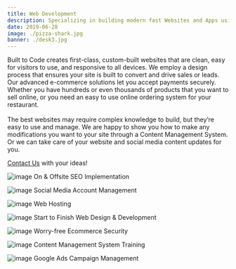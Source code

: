 ```yaml
---
title: Web Development
description: Specializing in building modern fast Websites and Apps using the latest custom coded techniques
date: 2019-06-28
image: ./pizza-shark.jpg
banner: ./desk3.jpg
---
```

 
Built to Code creates first-class, custom-built websites that are clean, easy for visitors to use, and responsive to all devices. We employ a design process that ensures your site is built to convert and drive sales or leads. Our advanced e-commerce solutions let you accept payments securely. Whether you have hundreds or even thousands of products that you want to sell online, or you need an easy to use online ordering system for your restaurant.  
<br />
The best websites may require complex knowledge to build, but they’re easy to use and manage. We are happy to show you how to make any modifications you want to your site through a Content Management System. Or we can take care of your website and social media content updates for you.
<br />  

[Contact Us](/contact) with your ideas! 

<Row>
<Col>

![image](./seo.jpg)
On & Offsite SEO Implementation
</Col>
<Col>

![image](./social-media.jpg)
Social Media Account Management
</Col>
<Col>

![image](./server.jpg)
Web Hosting

</Col>
</Row>

<Row>
<Col>

![image](./two-monitors.jpg)
Start to Finish Web Design & Development
</Col>
</Row>

<Row>
<Col>

![image](./internet-security.jpg)
Worry-free Ecommerce Security
</Col>
<Col>

![image](./computer-training.jpg)
Content Management System Training

</Col>
<Col>

![image](./google-ads4.jpg)
Google Ads Campaign Management 
</Col>
</Row>